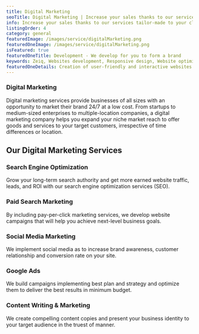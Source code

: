 ```yaml
---
title: Digital Marketing
seoTitle: Digital Marketing | Increase your sales thanks to our services tailor-made to your client’s need.
info: Increase your sales thanks to our services tailor-made to your client’s need.
listingOrder: 4
category: general
featuredImage: /images/service/digitalMarketing.png
featuredOneImage: /images/service/digitalMarketing.png
isFeatured: true
featuredOneTitle: Development - We develop for you to form a brand
keywords: Zeiq, Websites development, Responsive design, Website optimization, E-commerce development, Content management systems (CMS), Website security, Search engine optimization (SEO), JavaScript frameworks , React, Nextjs, Cloud hosting (e.g. AWS, Azure, Google Cloud)
featuredOneDetails: Creation of user-friendly and interactive websites & applications, we work behind the scenes to make your website or app look great, perform optimally with seamless performance. Zeiq is the link to the digital culture and the physical world. Building and maintaining websites and applications for your company. Technologies we specialise in - React JS, React Native, GraphQL, Database, GatsbyJS, NextJS.
---
```


### Digital Marketing

Digital marketing services provide businesses of all sizes with an opportunity to market their brand 24/7 at a low cost. From startups to medium-sized enterprises to multiple-location companies, a digital marketing company helps you expand your niche market reach to offer goods and services to your target customers, irrespective of time differences or location.

## Our Digital Marketing Services

### Search Engine Optimization

Grow your long-term search authority and get more earned website traffic, leads, and ROI with our search engine optimization services (SEO).

### Paid Search Marketing

By including pay-per-click marketing services, we develop website campaigns that will help you achieve next-level business goals.

### Social Media Marketing

We implement social media as to increase brand awareness, customer relationship and conversion rate on your site.

### Google Ads

We build campaigns implementing best plan and strategy and optimize them to deliver the best results in minimum budget.

### Content Writing & Marketing

We create compelling content copies and present your business identity to your target audience in the truest of manner.

